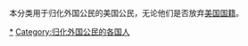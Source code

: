 本分类用于归化外国公民的美国公民，无论他们是否放弃[[美国国籍|美国国籍]]。

[[Category:移民外国的美国人|*]]
[[Category:归化外国公民的各国人|Category:归化外国公民的各国人]]